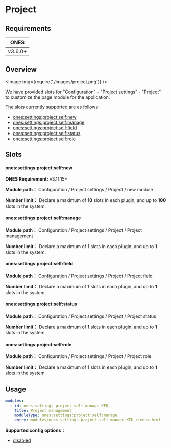 
# Project

## Requirements

| **ONES** |
| :------: |
| v3.6.0+  |

## Overview

<Image img={require('./images/project.png')} />

We have provided slots for "Configuration" - "Project settings" - "Project" to customize the page module for the application.

The slots currently supported are as follows:

- [ones:settings:project:self:new](#onessettingsprojectselfnew)
- [ones:settings:project:self:manage](#onessettingsprojectselfmanage)
- [ones:settings:project:self:field](#onessettingsprojectselffield)
- [ones:settings:project:self:status](#onessettingsprojectselfstatus)
- [ones:settings:project:self:role](#onessettingsprojectselfrole)

## Slots

#### ones:settings:project:self:new

**ONES Requirement:** v3.11.15+

**Module path：** Configuration / Project settings / Project / new module

**Number limit：** Declare a maximum of **10** slots in each plugin, and up to **100** slots in the system.

#### ones:settings:project:self:manage

**Module path：** Configuration / Project settings / Project / Project management

**Number limit：** Declare a maximum of **1** slots in each plugin, and up to **1** slots in the system.

#### ones:settings:project:self:field

**Module path：** Configuration / Project settings / Project / Project field

**Number limit：** Declare a maximum of **1** slots in each plugin, and up to **1** slots in the system.

#### ones:settings:project:self:status

**Module path：** Configuration / Project settings / Project / Project status

**Number limit：** Declare a maximum of **1** slots in each plugin, and up to **1** slots in the system.

#### ones:settings:project:self:role

**Module path：** Configuration / Project settings / Project / Project role

**Number limit：** Declare a maximum of **1** slots in each plugin, and up to **1** slots in the system.

## Usage

```yaml
modules:
  - id: ones-settings-project-self-manage-KEU_
    title: Project management
    moduleType: ones:settings:project:self:manage
    entry: modules/ones-settings-project-self-manage-KEU_/index.html
```

**Supported config options：**

- [disabled](../../../../../../reference/config/plugin.yaml#disabled)
